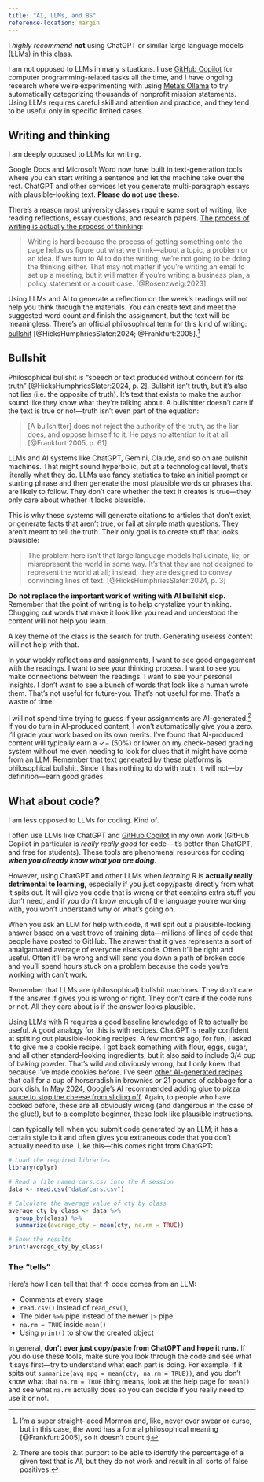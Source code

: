 ```yaml
---
title: "AI, LLMs, and BS"
reference-location: margin
---
```


I *highly recommend* **not** using ChatGPT or similar large language models (LLMs) in this class.

I am not opposed to LLMs in many situations. I use [GitHub Copilot](https://github.com/features/copilot) for computer programming-related tasks all the time, and I have ongoing research where we're experimenting with using [Meta's Ollama](https://ollama.com/) to try automatically categorizing thousands of nonprofit mission statements. Using LLMs requires careful skill and attention and practice, and they tend to be useful only in specific limited cases.

## Writing and thinking

I am deeply opposed to LLMs for writing.

Google Docs and Microsoft Word now have built in text-generation tools where you can start writing a sentence and let the machine take over the rest. ChatGPT and other services let you generate multi-paragraph essays with plausible-looking text. **Please do not use these.**

There's a reason most university classes require some sort of writing, like reading reflections, essay questions, and research papers. [The process of writing is actually the process of thinking](https://www.latimes.com/opinion/story/2023-06-20/google-microsoft-chatgpt-ai-writing-assistants-artificial-intelligence):

> Writing is hard because the process of getting something onto the page helps us figure out what we think—about a topic, a problem or an idea. If we turn to AI to do the writing, we're not going to be doing the thinking either. That may not matter if you're writing an email to set up a meeting, but it will matter if you're writing a business plan, a policy statement or a court case. [@Rosenzweig:2023]

Using LLMs and AI to generate a reflection on the week's readings will not help you think through the materials. You can create text and meet the suggested word count and finish the assignment, but the text will be meaningless. There's an official philosophical term for this kind of writing: [bullshit](https://doi.org/10.1007/s10676-024-09775-5) [@HicksHumphriesSlater:2024; @Frankfurt:2005].^[I'm a super straight-laced Mormon and, like, never ever swear or curse, but in this case, the word has a formal philosophical meaning [@Frankfurt:2005], so it doesn't count :)]

## Bullshit

Philosophical bullshit is "speech or text produced without concern for its truth" [@HicksHumphriesSlater:2024, p. 2]. Bullshit isn't truth, but it's also not lies (i.e. the opposite of truth). It's text that exists to make the author sound like they know what they're talking about. A bullshitter doesn't care if the text is true or not—truth isn't even part of the equation:

> [A bullshitter] does not reject the authority of the truth, as the liar does, and oppose himself to it. He pays no attention to it at all [@Frankfurt:2005, p. 61].

LLMs and AI systems like ChatGPT, Gemini, Claude, and so on are bullshit machines. That might sound hyperbolic, but at a technological level, that's literally what they do. LLMs use fancy statistics to take an initial prompt or starting phrase and then generate the most plausible words or phrases that are likely to follow. They don't care whether the text it creates is true—they only care about whether it looks plausible. 

This is why these systems will generate citations to articles that don't exist, or generate facts that aren't true, or fail at simple math questions. They aren't meant to tell the truth. Their only goal is to create stuff that looks plausible:

> The problem here isn't that large language models hallucinate, lie, or misrepresent the world in some way. It’s that they are not designed to represent the world at all; instead, they are designed to convey convincing lines of text. [@HicksHumphriesSlater:2024, p. 3]

**Do not replace the important work of writing with AI bullshit slop.** Remember that the point of writing is to help crystalize your thinking. Chugging out words that make it look like you read and understood the content will not help you learn.

A key theme of the class is the search for truth. Generating useless content will not help with that.

In your weekly reflections and assignments, I want to see good engagement with the readings. I want to see your thinking process. I want to see you make connections between the readings. I want to see your personal insights. I don't want to see a bunch of words that look like a human wrote them. That's not useful for future-you. That's not useful for me. That's a waste of time.

I will not spend time trying to guess if your assignments are AI-generated.^[There are tools that purport to be able to identify the percentage of a given text that is AI, but they do not work and result in all sorts of false positives.] If you do turn in AI-produced content, I won't automatically give you a zero. I'll grade your work based on its own merits. I've found that AI-produced content will typically earn a ✓− (50%) or lower on my check-based grading system without me even needing to look for clues that it might have come from an LLM. Remember that text generated by these platforms is philosophical bullshit. Since it has nothing to do with truth, it will not—by definition—earn good grades.

## What about code?

I am less opposed to LLMs for coding. Kind of.

I often use LLMs like ChatGPT and [GitHub Copilot](https://github.com/features/copilot) in my own work (GitHub Copilot in particular is *really really good* for code—it's better than ChatGPT, and free for students). These tools are phenomenal resources for coding ***when you already know what you are doing***.

However, using ChatGPT and other LLMs when *learning* R is **actually really detrimental to learning,** especially if you just copy/paste directly from what it spits out. It will give you code that is wrong or that contains extra stuff you don't need, and if you don't know enough of the language you're working with, you won't understand why or what's going on.

When you ask an LLM for help with code, it will spit out a plausible-looking answer based on a vast trove of training data—millions of lines of code that people have posted to GitHub. The answer that it gives represents a sort of amalgamated average of everyone else's code. Often it'll be right and useful. Often it'll be wrong and will send you down a path of broken code and you'll spend hours stuck on a problem because the code you're working with can't work.

Remember that LLMs are (philosophical) bullshit machines. They don't care if the answer if gives you is wrong or right. They don't care if the code runs or not. All they care about is if the answer looks plausible.

Using LLMs with R requires a good baseline knowledge of R to actually be useful. A good analogy for this is with recipes. ChatGPT is really confident at spitting out plausible-looking recipes. A few months ago, for fun, I asked it to give me a cookie recipe. I got back something with flour, eggs, sugar, and all other standard-looking ingredients, but it also said to include 3/4 cup of baking powder. That's wild and obviously wrong, but I only knew that because I've made cookies before. I've seen [other AI-generated recipes](https://www.aiweirdness.com/ai-recipes-are-bad-and-a-proposal-20-01-31/) that call for a cup of horseradish in brownies or 21 pounds of cabbage for a pork dish. In May 2024, [Google's AI recommended adding glue to pizza sauce to stop the cheese from sliding off](https://www.businessinsider.com/google-ai-glue-pizza-i-tried-it-2024-5). Again, to people who have cooked before, these are all obviously wrong (and dangerous in the case of the glue!), but to a complete beginner, these look like plausible instructions.

I can typically tell when you submit code generated by an LLM; it has a certain style to it and often gives you extraneous code that you don't actually need to use. Like this—this comes right from ChatGPT:

```r
# Load the required libraries
library(dplyr)

# Read a file named cars.csv into the R session
data <- read.csv("data/cars.csv")

# Calculate the average value of cty by class
average_cty_by_class <- data %>%
  group_by(class) %>%
  summarize(average_cty = mean(cty, na.rm = TRUE))

# Show the results
print(average_cty_by_class)
```

::: {.callout-caution}
### The "tells"

Here's how I can tell that that ↑ code comes from an LLM:

- Comments at every stage
- `read.csv()` instead of `read_csv()`,
- The older `%>%` pipe instead of the newer `|>` pipe
- `na.rm = TRUE` inside `mean()`
- Using `print()` to show the created object
:::

In general, **don't ever just copy/paste from ChatGPT and hope it runs.** If you do use these tools, make sure you look through the code and see what it says first—try to understand what each part is doing. For example, if it spits out `summarize(avg_mpg = mean(cty, na.rm = TRUE))`, and you don't know what that `na.rm = TRUE` thing means, look at the help page for `mean()` and see what `na.rm` actually does so you can decide if you really need to use it or not.
